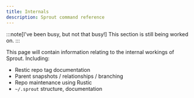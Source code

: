 ```yaml
---
title: Internals
description: Sprout command reference
---
```


:::note[I've been busy, but not that busy!]
This section is still being worked on.
:::

This page will contain information relating to the internal workings of Sprout. Including:

- Restic repo tag documentation
- Parent snapshots / relationships / branching
- Repo maintenance using Rustic
- `~/.sprout` structure, documentation